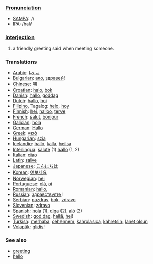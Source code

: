 ===[[Pronunciation]]===
*[[w:SAMPA|SAMPA]]: //
*[[w:IPA|IPA]]: /haI/

=== [[interjection]] ===
#a friendly greeting said when meeting someone.

=== Translations ===
*[[Arabic]]: [[مرحبا]]
*[[Bulgarian]]: [[ало]], [[здравей]]!
*[[Chinese]]: [[喂]]
*[[Croatian]]: [[halo]], [[bok]]
*[[Danish]]: [[hallo]], [[goddag]]
*[[Dutch]]: [[hallo]], [[hoi]]
*[[Filipino]], Tagalog: [[helo]], [[hoy]]
*[[Finnish]]: [[hei]], [[halloo]], [[terve]]
*[[French]]: [[salut]], [[bonjour]]
*[[Galician]]: [[hola]]
*[[German]]: [[Hallo]]
*[[Greek]]: [[γειά]]
*[[Hungarian]]: [[szia]]
*[[Icelandic]]: [[halló]], [[kalla]], [[heilsa]]
*[[Interlingua]]: [[salute]] (1) [[hallo]] (1, 2)
*[[Italian]]: [[ciao]]
*[[Latin]]: [[salve]]
*[[Japanese]]: [[こんにちは]]
*[[Korean]]: [[여보세요]]
*[[Norwegian]]: [[hei]]
*[[Portuguese]]: [[olá]], [[oi]]
*[[Romanian]]: [[hallo]], 
*[[Russian]]: [[здравствулте]]!
*[[Serbian]]: [[pazdrav]], [[bok]], [[zdravo]]
*[[Slovenian]]: [[zdravo]]
*[[Spanish]]: [[hola]] (1), [[diga]] (2), [[aló]] (2)
*[[Swedish]]: [[god dag]], [[hallå]], [[hej]]!
*[[Turkish]]: [[merhaba]], [[cehennem]], [[kahrolasıca]], [[kahretsin]], [[lanet olsun]]
*[[Volapük]]: [[glidis]]!

=== See also ===
*[[greeting]]
*[[hello]]